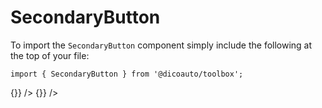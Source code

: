 
<Meta
  title="Toolbox/Button/Secondary"
  component={SecondaryButton}
/>

# SecondaryButton

To import the `SecondaryButton` component simply include the following at the top of your file:

```
import { SecondaryButton } from '@dicoauto/toolbox';
```

<Canvas>
  <Story name="Default">
    <SecondaryButton
      label="Action"
      onClick={() => {}}
    />
    <SecondaryButton
      outlined
      label="Action"
      onClick={() => {}}
    />
  </Story>
</Canvas>

<Canvas>
  <Story
    name="Hovered"
    parameters={{ pseudo: { hover: true } }}
  >
    <SecondaryButton label="Action" />
    <SecondaryButton
      outlined
      label="Action"
    />
  </Story>
</Canvas>

<Canvas>
  <Story
    name="Active"
    parameters={{ pseudo: { active: true } }}
  >
    <SecondaryButton label="Action" />
    <SecondaryButton
      outlined
      label="Action"
    />
  </Story>
</Canvas>

<Canvas>
  <Story
    name="Focus"
    parameters={{ pseudo: { focusVisible: true } }}
  >
    <SecondaryButton label="Action" />
    <SecondaryButton
      outlined
      label="Action"
    />
  </Story>
</Canvas>

<Canvas>
  <Story name="Disabled">
    <SecondaryButton
      disabled
      label="Action"
    />
    <SecondaryButton
      disabled
      outlined
      label="Action"
    />
  </Story>
</Canvas>

<Canvas>
  <Story
    name="Visited"
    parameters={{ pseudo: { visited: true } }}
  >
    <SecondaryButton label="Action" />
    <SecondaryButton
      outlined
      label="Action"
    />
  </Story>
</Canvas>
